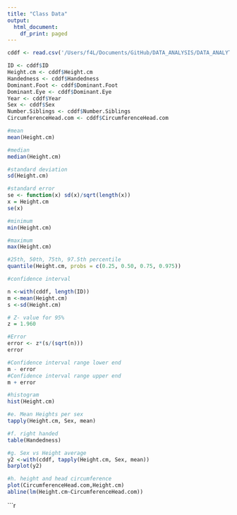 ```yaml
---
title: "Class Data"
output:
  html_document:
    df_print: paged
---
```

```r
cddf <- read.csv('/Users/f4L/Documents/GitHub/DATA_ANALYSIS/DATA_ANALYTICS/BIOSTATISTICS_COURSE_PROJECTS/Class-data.csv')

ID <- cddf$ID
Height.cm <- cddf$Height.cm
Handedness <- cddf$Handedness
Dominant.Foot <- cddf$Dominant.Foot
Dominant.Eye <- cddf$Dominant.Eye
Year <- cddf$Year
Sex <- cddf$Sex
Number.Siblings <- cddf$Number.Siblings
CircumferenceHead.com <- cddf$CircumferenceHead.com


```


```r
#mean
mean(Height.cm)

#median
median(Height.cm)

#standard deviation
sd(Height.cm)

#standard error
se <- function(x) sd(x)/sqrt(length(x))
x = Height.cm
se(x)

#minimum
min(Height.cm)

#maximum
max(Height.cm)

#25th, 50th, 75th, 97.5th percentile
quantile(Height.cm, probs = c(0.25, 0.50, 0.75, 0.975))
```
```r

#confidence interval

n <-with(cddf, length(ID))
m <-mean(Height.cm)
s <-sd(Height.cm)

# Z- value for 95%
z = 1.960

#Error
error <- z*(s/(sqrt(n)))
error

#Confidence interval range lower end
m - error
#Confidence interval range upper end
m + error


```
```r
#histogram
hist(Height.cm)

```
```r

#e. Mean Heights per sex
tapply(Height.cm, Sex, mean)

```
```r

#f. right handed
table(Handedness)

```
```r
#g. Sex vs Height average
y2 <-with(cddf, tapply(Height.cm, Sex, mean))
barplot(y2)

```
```r

#h. height and head circumference
plot(CircumferenceHead.com,Height.cm)
abline(lm(Height.cm~CircumferenceHead.com))

```
```r
